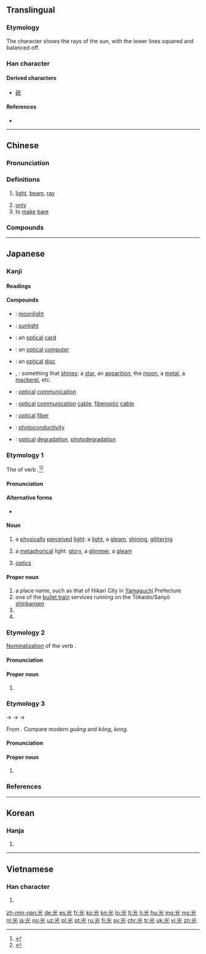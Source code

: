 {{also|灮}}
==Translingual==

===Etymology===
{{Han etyl}}
The character shows the rays of the sun, with the lower lines squared and balanced off.

===Han character===
{{Han char|rn=10|rad=儿|as=04|sn=6|four=90211|canj=FMU|ids=⿱⿱⺌一儿}}

====Derived characters====
* [[硄]]

====References====
* {{Han ref|kx=0124.060|dkj=01350|dj=0262.010|hdz=10266.070|uh=5149|ud=20809|bh=A5FA|bd=42490}}

----

==Chinese==
{{zh-forms}}

===Pronunciation===
{{zh-pron
|m=guāng
|c=gwong1
|h=pfs=kông
|md=guŏng
|mn=kng/kong
|w=1kuaan,1kuan
|ma=Zh-guang.ogg
|mc=y
|oc=y
|cat=n
}}

===Definitions===
{{zh-hanzi}}

# [[light]], [[beam]], [[ray]]
#: {{zhex|一 束 光 透過 門縫 射 進來。|A beam of '''light''' shone through the door.}}
# [[only]]
# to [[make]] [[bare]]

===Compounds===
{{der3
|{{zh-l|光板兒}}
|{{zh-l|光筆}}
|{{zh-l|光標}}
|{{zh-l|光波}}
|{{zh-l|光彩}}
|{{zh-l|光燦燦}}
|{{zh-l|光程}}
|{{zh-l|光赤}}
|{{zh-l|光寵}}
|{{zh-l|光存儲器}}
|{{zh-l|光打雷，不下雨}}
|{{zh-l|光打印機}}
|{{zh-l|光大}}
|{{zh-l|光帶}}
|{{zh-l|光刀}}
|{{zh-l|光導管}}
|{{zh-l|光導縴維}}
|{{zh-l|光電池}}
|{{zh-l|光電管}}
|{{zh-l|光電效應}}
|{{zh-l|光電子}}
|{{zh-l|光度}}
|{{zh-l|光度計}}
|{{zh-l|光風霽月}}
|{{zh-l|光輻射}}
|{{zh-l|光復}}
|{{zh-l|光桿兒}}
|{{zh-l|光顧}}
|{{zh-l|光怪陸離}}
|{{zh-l|光棍}}
|{{zh-l|光棍兒}}
|{{zh-l|光合作用}}
|{{zh-l|光華}}
|{{zh-l|光滑}}
|{{zh-l|光化學}}
|{{zh-l|光化學煙霧}}
|{{zh-l|光化作用}}
|{{zh-l|光環}}
|{{zh-l|光輝}}
|{{zh-l|光火}}
|{{zh-l|光腳}}
|{{zh-l|光腳兒}}
|{{zh-l|光潔}}
|{{zh-l|光潔度}}
|{{zh-l|光解作用}}
|{{zh-l|光景}}
|{{zh-l|光纜}}
|{{zh-l|光亮}}
|{{zh-l|光量子}}
|{{zh-l|光療}}
|{{zh-l|光臨}}
|{{zh-l|光溜}}
|{{zh-l|光溜溜}}
|{{zh-l|光流}}
|{{zh-l|光芒}}
|{{zh-l|光面}}
|{{zh-l|光面兒}}
|{{zh-l|光敏電阻}}
|{{zh-l|光明}}
|{{zh-l|光明磊落}}
|{{zh-l|光明正大}}
|{{zh-l|光能}}
|{{zh-l|光年}}
|{{zh-l|光盤}}
|{{zh-l|光盤}}
|{{zh-l|光票}}
|{{zh-l|光譜}}
|{{zh-l|光譜儀}}
|{{zh-l|光氣}}
|{{zh-l|光前裕後}}
|{{zh-l|光球}}
|{{zh-l|光驅}}
|{{zh-l|光圈}}
|{{zh-l|光榮}}
|{{zh-l|光榮榜}}
|{{zh-l|光潤}}
|{{zh-l|光閃閃}}
|{{zh-l|光疏媒質}}
|{{zh-l|光束}}
|{{zh-l|光速}}
|{{zh-l|光趟}}
|{{zh-l|光天化日}}
|{{zh-l|光通量}}
|{{zh-l|光頭}}
|{{zh-l|光禿禿}}
|{{zh-l|光禿禿的}}
|{{zh-l|光纖}}
|{{zh-l|光鮮}}
|{{zh-l|光線}}
|{{zh-l|光學}}
|{{zh-l|光學纖維}}
|{{zh-l|光壓}}
|{{zh-l|光焰}}
|{{zh-l|光洋}}
|{{zh-l|光燿}}
|{{zh-l|光陰}}
|{{zh-l|光源}}
|{{zh-l|光澤}}
|{{zh-l|光照}}
|{{zh-l|光照度}}
|{{zh-l|光周期}}
|{{zh-l|光柱}}
|{{zh-l|光子}}
|{{zh-l|光宗燿祖}}
|{{zh-l|光碟}}
}}

----

==Japanese==

===Kanji===
{{ja-kanji|grade=2|rs=儿04}}

====Readings====
{{ja-readings
|goon=[[こう]] (kō) < [[くわう]] (kwau)
|kanon=[[こう]] (kō) < [[くわう]] (kwau)
|kun=[[ひかる|ひか.る]] ({{ja-l|光る}}, hika.ru); [[ひかり]] ({{ja-l|光}}, hikari)
|nanori=[[あき]] (aki), [[あきら]] (akira), [[こう]] (kō), [[てる]] (teru), [[ひこ]] (hiko), [[み]] (mi), [[みつ]] (mitsu)
}}

====Compounds====
{{der-top|Compounds}}
* {{ja-r|月光|げっこう}}: [[moonlight]]
* {{ja-r|日光|にっこう}}: [[sunlight]]
* {{ja-r|光カード|ひかり カード}}: an [[optical]] [[card]]
* {{ja-r|光コンピュータ|ひかり コンピュータ}}: an [[optical]] [[computer]]
* {{ja-r|光ディスク|ひかり ディスク}}: an [[optical]] [[disc]]
* {{ja-r|光物|ひかりもの}}, {{ja-r|光り物|ひかりもの}}: something that [[shine]]s: a [[star]], an [[apparition]], the [[moon]], a [[metal]], a [[mackerel]], etc.
* {{ja-r|光通信|ひかり つうしん}}: [[optical]] [[communication]]
* {{ja-r|光通信ケーブル|ひかり つうしん ケーブル}}: [[optical]] [[communication]] [[cable]], [[fiberoptic]] [[cable]]
* {{ja-r|光ファイバー|ひかり ファイバー}}: [[optical]] [[fiber]]
* {{ja-r|光伝道度|ひかり でんどうど}}: [[photoconductivity]]
* {{ja-r|光分解|ひかり ぶんかい}}: [[optical]] [[degradation]], [[photodegradation]]
{{der-bottom}}

===Etymology 1===
{{ja-kanjitab|yomi=k|ひかり}}
The {{m|ja|連用形|tr=ren'yōkei||continuative or stem form}} of verb {{m|ja|光る|tr=hikaru||to shine, to glitter, to gleam}}.<ref name="KDJ">{{R:Kokugo Dai Jiten}}</ref><ref name="DJR">{{R:Daijirin}}</ref>

====Pronunciation====
{{ja-pron|yomi=k|ひかり|acc=3|acc_ref=NHK,DJR|dev=1}}

====Alternative forms====
* {{l|ja|光り}}

====Noun====
{{ja-noun|ひかり}}

# a [[physically]] [[perceived]] [[light]]: a [[light]], a [[gleam]], [[shining]], [[glittering]]
#: {{ja-usex|ダイヤモンドの'''光'''|ダイヤモンド の '''ひかり'''|a diamond's '''glitter''' / '''shine''' / '''twinkling'''}}
# a [[metaphorical]] light: [[glory]], a [[glimmer]], a [[gleam]]
#: {{ja-usex|前途に'''光'''を失う|ぜんと に '''ひかり''' を うしなう|to lose '''light''' regarding the future → future prospects grow dim}}
#: {{ja-usex|解決への道に'''光'''を投げかける|かいけつ へ の みち に '''ひかり''' を なげかける|to shed '''light''' on the way to a solution}}
# {{qualifier|in compounds}} [[optics]]
#: {{ja-usex|'''光'''ファイバー|'''ひかり''' ファイバー|'''optical''' fiber}}

====Proper noun====
{{ja-pos|proper|ひかり}}

# a place name, such as that of Hikari City in [[Yamaguchi]] Prefecture
# one of the [[bullet train]] services running on the Tōkaido/Sanyō [[shinkansen]]
# {{surname|lang=ja|sort=ひかり}}
# {{given name|female|lang=ja|sort=ひかり}}
{{catlangcode|ja|Cities|Japan|sort=ひかり}}

===Etymology 2===
{{ja-kanjitab|yomi=irr|ひかる}}
[[nominalization|Nominalization]] of the verb {{m|ja|光る|tr=hikaru||to shine, to glitter, to gleam}}.

====Pronunciation====
{{ja-pron|yomi=irr|ひかる}}

====Proper noun====
{{ja-pos|proper|ひかる}}

# {{given name|male|lang=ja|sort=ひかる}}

===Etymology 3===
{{ja-kanjitab|こう|yomi=o}}
{{IPAchar|/kwau/}} → {{IPAchar|/kwɔː/}} → {{IPAchar|/kɔː/}} → {{IPAchar|/koː/}}

From {{etyl|ltc|ja|sort=こう}} {{m|zh|光|tr=kwang||light, brightness}}. Compare modern {{etyl|cmn|-}} ''guāng'' and {{etyl|hak|-}} ''kông'', {{etyl|nan|-}} ''kong''.

====Pronunciation====
{{ja-pron|yomi=goon|こう|acc=1}}

====Proper noun====
{{ja-pos|proper|こう|hhira=くわう}}

# {{given name|male|lang=ja|sort=こう}}

===References===
<references/>

----

==Korean==

===Hanja===
{{ko-hanja|hangeul=광|rv=gwang|mr=kwang|y=kwang}}

# {{defn|lang=ko|sort=儿04}}

----

==Vietnamese==

===Han character===
{{vi-hantu|[[quang]], [[cuông]], [[quàng]], [[quăng]]|rs=儿04}}

# {{defn|lang=vi|sort=儿04}}

[[zh-min-nan:光]]
[[de:光]]
[[es:光]]
[[fr:光]]
[[ko:光]]
[[kn:光]]
[[lo:光]]
[[lt:光]]
[[li:光]]
[[hu:光]]
[[mg:光]]
[[ms:光]]
[[nl:光]]
[[ja:光]]
[[no:光]]
[[uz:光]]
[[pl:光]]
[[pt:光]]
[[ru:光]]
[[fi:光]]
[[sv:光]]
[[chr:光]]
[[tr:光]]
[[uk:光]]
[[vi:光]]
[[zh:光]]
